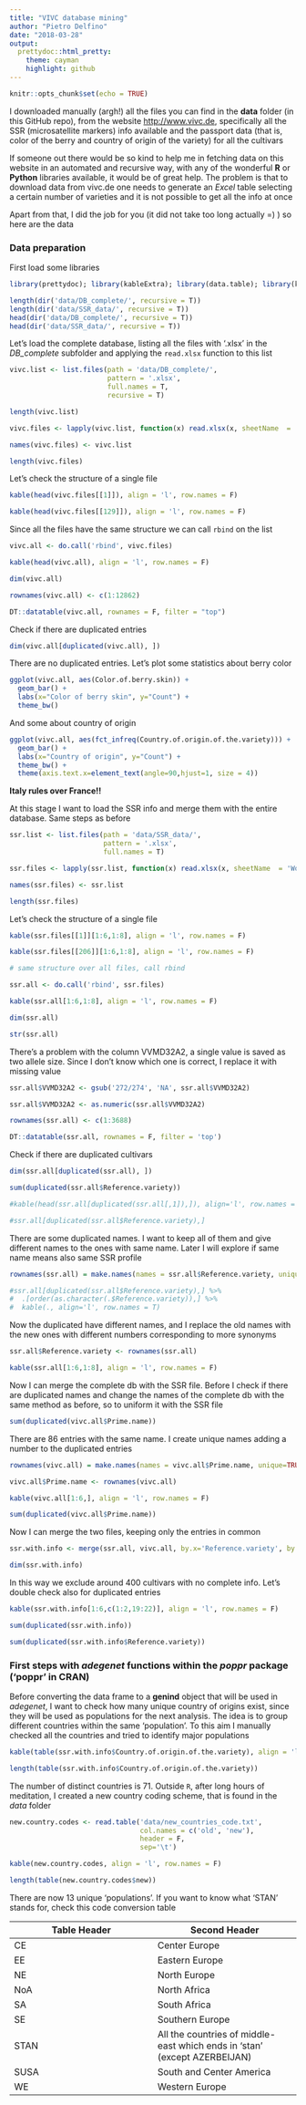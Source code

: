 ```yaml
---
title: "VIVC database mining"
author: "Pietro Delfino"
date: "2018-03-28"
output:
  prettydoc::html_pretty:
    theme: cayman
    highlight: github
---
```


```r
knitr::opts_chunk$set(echo = TRUE)
```
I downloaded manually (argh!) all the files you can find in the **data** folder (in this GitHub repo), from the website <http://www.vivc.de>, specifically all the SSR (microsatellite markers) info available and the passport data (that is, color of the berry and country of origin of the variety) for all the cultivars

If someone out there would be so kind to help me in fetching data on this website in an automated and recursive way, with any of the wonderful **R** or **Python** libraries available, it would be of great help.
The problem is that to download data from vivc.de one needs to generate an *Excel* table selecting a certain number of varieties and it is not possible to get all the info at once

Apart from that, I did the job for you (it did not take too long actually =) ) so here are the data

### Data preparation

First load some libraries

```r
library(prettydoc); library(kableExtra); library(data.table); library(knitr); library(xlsx); library(readxl); library(dplyr); library(ggplot2); library(poppr); library(ggsci); library(forcats); library(scales)
```


```r
length(dir('data/DB_complete/', recursive = T))
length(dir('data/SSR_data/', recursive = T))
head(dir('data/DB_complete/', recursive = T))
head(dir('data/SSR_data/', recursive = T))
```

Let's load the complete database, listing all the files with '.xlsx' in the *DB_complete* subfolder and applying the `read.xlsx` function to this list

```r
vivc.list <- list.files(path = 'data/DB_complete/',
                        pattern = '.xlsx',
                        full.names = T,
                        recursive = T)

length(vivc.list)

vivc.files <- lapply(vivc.list, function(x) read.xlsx(x, sheetName  = 'Worksheet'))

names(vivc.files) <- vivc.list

length(vivc.files)
```

Let's check the structure of a single file

```r
kable(head(vivc.files[[1]]), align = 'l', row.names = F)

kable(head(vivc.files[[129]]), align = 'l', row.names = F)
```

Since all the files have the same structure we can call `rbind` on the list

```r
vivc.all <- do.call('rbind', vivc.files)

kable(head(vivc.all), align = 'l', row.names = F)

dim(vivc.all)

rownames(vivc.all) <- c(1:12862)

DT::datatable(vivc.all, rownames = F, filter = "top")
```

Check if there are duplicated entries

```r
dim(vivc.all[duplicated(vivc.all), ])
```

There are no duplicated entries.
Let's plot some statistics about berry color

```r
ggplot(vivc.all, aes(Color.of.berry.skin)) +
  geom_bar() +
  labs(x="Color of berry skin", y="Count") +
  theme_bw()
```

And some about country of origin

```r
ggplot(vivc.all, aes(fct_infreq(Country.of.origin.of.the.variety))) +
  geom_bar() +
  labs(x="Country of origin", y="Count") +
  theme_bw() +
  theme(axis.text.x=element_text(angle=90,hjust=1, size = 4))
```

**Italy rules over France!!**

At this stage I want to load the SSR info and merge them with the entire database. Same steps as before

```r
ssr.list <- list.files(path = 'data/SSR_data/',
                       pattern = '.xlsx',
                       full.names = T)

ssr.files <- lapply(ssr.list, function(x) read.xlsx(x, sheetName  = 'Worksheet'))

names(ssr.files) <- ssr.list

length(ssr.files)
```

Let's check the structure of a single file

```r
kable(ssr.files[[1]][1:6,1:8], align = 'l', row.names = F)

kable(ssr.files[[206]][1:6,1:8], align = 'l', row.names = F)

# same structure over all files, call rbind

ssr.all <- do.call('rbind', ssr.files)

kable(ssr.all[1:6,1:8], align = 'l', row.names = F)

dim(ssr.all)

str(ssr.all)
```

There's a problem with the column VVMD32A2, a single value is saved as two allele size. Since I don't know which one is correct, I replace it with missing value

```r
ssr.all$VVMD32A2 <- gsub('272/274', 'NA', ssr.all$VVMD32A2)

ssr.all$VVMD32A2 <- as.numeric(ssr.all$VVMD32A2)

rownames(ssr.all) <- c(1:3688)

DT::datatable(ssr.all, rownames = F, filter = 'top')
```

Check if there are duplicated cultivars

```r
dim(ssr.all[duplicated(ssr.all), ])

sum(duplicated(ssr.all$Reference.variety))

#kable(head(ssr.all[duplicated(ssr.all[,1]),]), align='l', row.names = F)

#ssr.all[duplicated(ssr.all$Reference.variety),]
```

There are some duplicated names. I want to keep all of them and give different names to the ones with same name. Later I will explore if same name means also same SSR profile

```r
rownames(ssr.all) = make.names(names = ssr.all$Reference.variety, unique=TRUE)

#ssr.all[duplicated(ssr.all$Reference.variety),] %>%
#  .[order(as.character(.$Reference.variety)),] %>%
#  kable(., align='l', row.names = T)
```

Now the duplicated have different names, and I replace the old names with the new ones with different numbers corresponding to more synonyms

```r
ssr.all$Reference.variety <- rownames(ssr.all)

kable(ssr.all[1:6,1:8], align = 'l', row.names = F)
```

Now I can merge the complete db with the SSR file. Before I check if there are duplicated names and change the names of the complete db with the same method as before, so to uniform it with the SSR file

```r
sum(duplicated(vivc.all$Prime.name))
```

There are 86 entries with the same name. I create unique names adding a number to the duplicated entries

```r
rownames(vivc.all) = make.names(names = vivc.all$Prime.name, unique=TRUE)

vivc.all$Prime.name <- rownames(vivc.all)

kable(vivc.all[1:6,], align = 'l', row.names = F)

sum(duplicated(vivc.all$Prime.name))
```

Now I can merge the two files, keeping only the entries in common

```r
ssr.with.info <- merge(ssr.all, vivc.all, by.x='Reference.variety', by.y='Prime.name', all=F)

dim(ssr.with.info)
```

In this way we exclude around 400 cultivars with no complete info. Let's double check also for duplicated entries

```r
kable(ssr.with.info[1:6,c(1:2,19:22)], align = 'l', row.names = F)

sum(duplicated(ssr.with.info))

sum(duplicated(ssr.with.info$Reference.variety))
```

### First steps with *adegenet* functions within the *poppr* package ('poppr' in CRAN)

Before converting the data frame to a **genind** object that will be used in *adegenet*, I want to check how many unique country of origins exist, since they will be used as populations for the next analysis. The idea is to group different countries within the same 'population'. To this aim I manually checked all the countries and tried to identify major populations

```r
kable(table(ssr.with.info$Country.of.origin.of.the.variety), align = 'l', row.names = F)

length(table(ssr.with.info$Country.of.origin.of.the.variety))
```

The number of distinct countries is 71.
Outside `R`, after long hours of meditation, I created a new country coding scheme, that is found in the *data* folder

```r
new.country.codes <- read.table('data/new_countries_code.txt',
                                col.names = c('old', 'new'),
                                header = F,
                                sep='\t')

kable(new.country.codes, align = 'l', row.names = F)

length(table(new.country.codes$new))
```

There are now 13 unique 'populations'. If you want to know what 'STAN' stands for, check this code conversion table

Table Header  | Second Header
------------- | -------------
CE            | Center Europe
EE            | Eastern Europe
NE            | North Europe
NoA           | North Africa
SA            | South Africa
SE            | Southern Europe
STAN          | All the countries of middle-east which ends in 'stan' (except AZERBEIJAN)
SUSA          | South and Center America
WE            | Western Europe







